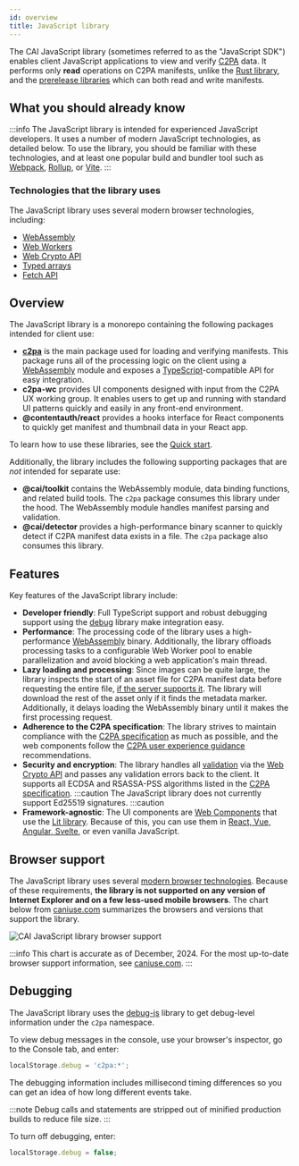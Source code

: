 ```yaml
---
id: overview
title: JavaScript library
---
```


The CAI JavaScript library (sometimes referred to as the "JavaScript SDK") enables client JavaScript applications to view and verify [C2PA](https://c2pa.org/) data. It performs only **read** operations on C2PA manifests, unlike the [Rust library](../../rust-sdk/), and the [prerelease libraries](../../other-langs) which can both read and write manifests.

## What you should already know

:::info
The JavaScript library is intended for experienced JavaScript developers. It uses a number of modern JavaScript technologies, as detailed below. To use the library, you should be familiar with these technologies, and at least one popular build and bundler tool such as [Webpack](https://webpack.js.org/), [Rollup](https://rollupjs.org/), or [Vite](https://vitejs.dev/).
:::

### Technologies that the library uses

The JavaScript library uses several modern browser technologies, including:

- [WebAssembly](https://webassembly.org/)
- [Web Workers](https://developer.mozilla.org/en-US/docs/Web/API/Web_Workers_API)
- [Web Crypto API](https://developer.mozilla.org/en-US/docs/Web/API/Web_Crypto_API)
- [Typed arrays](https://developer.mozilla.org/en-US/docs/Web/JavaScript/Typed_arrays)
- [Fetch API](https://developer.mozilla.org/en-US/docs/Web/API/Fetch_API)

## Overview

The JavaScript library is a monorepo containing the following packages intended for client use:

- [**c2pa**](https://opensource.contentauthenticity.org/docs/js-sdk/api/c2pa) is the main package used for loading and verifying manifests. This package runs all of the processing logic on the client using a [WebAssembly](https://webassembly.org/) module and exposes a [TypeScript](https://www.typescriptlang.org/)-compatible API for easy integration.
- **c2pa-wc** provides UI components designed with input from the C2PA UX working group. It enables users to get up and running with standard UI patterns quickly and easily in any front-end environment.
- **@contentauth/react** provides a hooks interface for React components to quickly get manifest and thumbnail data in your React app.

To learn how to use these libraries, see the [Quick start](quick-start).

Additionally, the library includes the following supporting packages that are _not_ intended for separate use:

- **@cai/toolkit** contains the WebAssembly module, data binding functions, and related build tools. The `c2pa` package consumes this library under the hood. The WebAssembly module handles manifest parsing and validation.
- **@cai/detector** provides a high-performance binary scanner to quickly detect if C2PA manifest data exists in a file. The `c2pa` package also consumes this library.

## Features

Key features of the JavaScript library include:

- **Developer friendly**: Full TypeScript support and robust debugging support using the [debug](https://github.com/debug-js/debug) library make integration easy.
- **Performance**: The processing code of the library uses a high-performance [WebAssembly](https://developer.mozilla.org/en-US/docs/WebAssembly) binary. Additionally, the library offloads processing tasks to a configurable Web Worker pool to enable parallelization and avoid blocking a web application's main thread.
- **Lazy loading and processing**: Since images can be quite large, the library inspects the start of an asset file for C2PA manifest data before requesting the entire file, [if the server supports it](../guides/hosting#range-requests). The library will download the rest of the asset only if it finds the metadata marker. Additionally, it delays loading the WebAssembly binary until it makes the first processing request.
- **Adherence to the C2PA specification**: The library strives to maintain compliance with the [C2PA specification](https://c2pa.org/specifications/specifications/2.2/specs/C2PA_Specification.html) as much as possible, and the web components follow the [C2PA user experience guidance](https://c2pa.org/specifications/specifications/1.0/ux/UX_Recommendations.html) recommendations.
- **Security and encryption**: The library handles all [validation](https://c2pa.org/specifications/specifications/2.2/specs/C2PA_Specification.html#_validation) via the [Web Crypto API](https://developer.mozilla.org/en-US/docs/Web/API/Web_Crypto_API) and passes any validation errors back to the client. It supports all ECDSA and RSASSA-PSS algorithms listed in the [C2PA specification](https://c2pa.org/specifications/specifications/2.2/specs/C2PA_Specification.html#_digital_signatures).
  :::caution
  The JavaScript library does not currently support Ed25519 signatures.
  :::caution
- **Framework-agnostic**: The UI components are [Web Components](https://developer.mozilla.org/en-US/docs/Web/Web_Components) that use the [Lit library](https://lit.dev/). Because of this, you can use them in [React, Vue, Angular, Svelte](https://custom-elements-everywhere.com/), or even vanilla JavaScript.

## Browser support

The JavaScript library uses several [modern browser technologies](#technologies-that-the-library-uses).
Because of these requirements, **the library is not supported on any version of Internet Explorer and on a few less-used mobile browsers**. The chart below from [caniuse.com](https://caniuse.com/wasm,webworkers,cryptography,typedarrays,fetch) summarizes the browsers and versions that support the library.

![CAI JavaScript library browser support](../../../static/img/caniuse.png)

:::info
This chart is accurate as of December, 2024. For the most up-to-date browser support information, see [caniuse.com](https://caniuse.com/wasm,webworkers,cryptography,typedarrays,fetch).
:::

## Debugging

The JavaScript library uses the [debug-js](https://github.com/debug-js/debug) library to get debug-level information under the `c2pa` namespace.

To view debug messages in the console, use your browser's inspector, go to the Console tab, and enter:

```js
localStorage.debug = 'c2pa:*';
```

The debugging information includes millisecond timing differences so you can get an idea of how long different events take.

:::note
Debug calls and statements are stripped out of minified production builds to reduce file size.
:::

To turn off debugging, enter:

```js
localStorage.debug = false;
```
